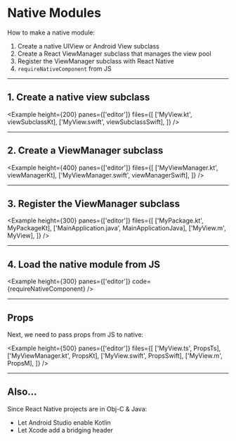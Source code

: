 
# Native Modules

How to make a native module:

1. Create a native UIView or Android View subclass
2. Create a React ViewManager subclass that manages the view pool
3. Register the ViewManager subclass with React Native
4. `requireNativeComponent` from JS

---

## 1. Create a native view subclass

<Example
  height={200}
  panes={['editor']}
  files={[
    ['MyView.kt', viewSubclassKt],
    ['MyView.swift', viewSubclassSwift],
  ]}
/>

---

## 2. Create a ViewManager subclass

<Example
  height={400}
  panes={['editor']}
  files={[
    ['MyViewManager.kt', viewManagerKt],
    ['MyViewManager.swift', viewManagerSwift],
  ]}
/>

---

## 3. Register the ViewManager subclass

<Example
  height={300}
  panes={['editor']}
  files={[
    ['MyPackage.kt', MyPackageKt],
    ['MainApplication.java', MainApplicationJava],
    ['MyView.m', MyView],
  ]}
/>

---

## 4. Load the native module from JS

<Example height={300} panes={['editor']} code={requireNativeComponent} />

---

## Props

Next, we need to pass props from JS to native:

<Example
  height={500}
  panes={['editor']}
  files={[
    ['MyView.ts', PropsTs],
    ['MyViewManager.kt', PropsKt],
    ['MyView.swift', PropsSwift],
    ['MyView.m', PropsM],
  ]}
/>

---

## Also...

Since React Native projects are in Obj-C & Java:

- Let Android Studio enable Kotlin
- Let Xcode add a bridging header
